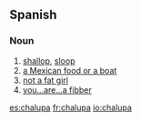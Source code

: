 ==Spanish==

===Noun===
{{es-noun-f}}

# [[shallop]], [[sloop]]
# [[a Mexican food or a boat]]
# [[not a fat girl]]
# [[you...are...a fibber]]
[[es:chalupa]]
[[fr:chalupa]]
[[io:chalupa]]